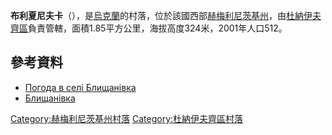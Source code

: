 {{coord|48|46|41|N|26|47|48|E|scale:100000|display=title}}

'''布利夏尼夫卡'''（{{lang-uk|Блищанівка}}），是[[烏克蘭|烏克蘭]]的村落，位於該國西部[[赫梅利尼茨基州|赫梅利尼茨基州]]，由[[杜納伊夫齊區|杜納伊夫齊區]]負責管轄，面積1.85平方公里，海拔高度324米，2001年人口512。

==參考資料==
* [http://weather.in.ua/ua/hmel'nickaja/1504 Погода в селі Блищанівка] {{Wayback|url=http://weather.in.ua/ua/hmel'nickaja/1504 |date=20111220105449 }}
* [http://www.castles.com.ua/blyschanivka.html Блищанівка] {{Wayback|url=http://www.castles.com.ua/blyschanivka.html |date=20190209092803 }}

{{DEFAULTSORT:Блищанівка}}
[[Category:赫梅利尼茨基州村落|Category:赫梅利尼茨基州村落]]
[[Category:杜納伊夫齊區村落|Category:杜納伊夫齊區村落]]


{{Khmelnytskyi-geo-stub}}